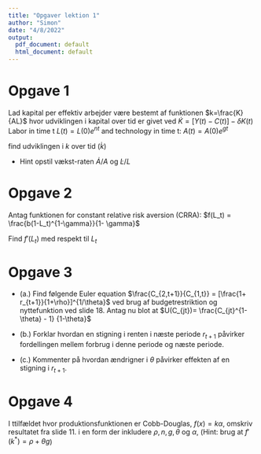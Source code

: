 ```yaml
---
title: "Opgaver lektion 1"
author: "Simon"
date: "4/8/2022"
output:
  pdf_document: default
  html_document: default
---
```



# Opgave 1

Lad kapital per effektiv arbejder være bestemt af funktionen $k=\frac{K}{AL}$ hvor udviklingen i kapital over tid er givet ved $\dot{K} = [Y(t) - C(t)] - \delta K(t)$ Labor in time t $L(t)= L(0) e^{nt}$ and technology in time t: $A(t)= A(0) e^{gt}$

find udviklingen i $k$ over tid $(\dot{k})$

- Hint opstil vækst-raten $\dot{A}/A$ og $\dot{L}/L$

# Opgave 2

Antag funktionen for constant relative risk aversion (CRRA): $f(L_t) = \frac{b(1-L_t)^{1-\gamma}}{1- \gamma}$

Find $f'(L_t)$ med respekt til $L_t$

# Opgave 3

- (a.) Find følgende Euler equation $\frac{C_{2,t+1}}{C_{1,t}} = [\frac{1+ r_{t+1}}{1+\rho}]^{1/\theta}$ ved brug af budgetrestriktion og nyttefunktion ved slide 18. 
Antag nu blot at $U(C_{jt})= \frac{C_{jt}^{1-\theta} - 1} {1-\theta}$


- (b.) Forklar hvordan en stigning i renten i næste periode $r_{t+1}$ påvirker fordellingen mellem forbrug i denne periode og næste periode. 


- (c.) Kommenter på hvordan ændrigner i $\theta$ påvirker effekten af en stigning i $r_{t+1}$. 



# Opgave 4

I ttilfældet hvor produktionsfunktionen er Cobb-Douglas, $f(x) = k \alpha$, omskriv resultatet fra slide 11. i en form der inkludere $\rho, n, g, \theta$ og $\alpha$, (Hint: brug at $f'(k^*) = \rho + \theta g$)


